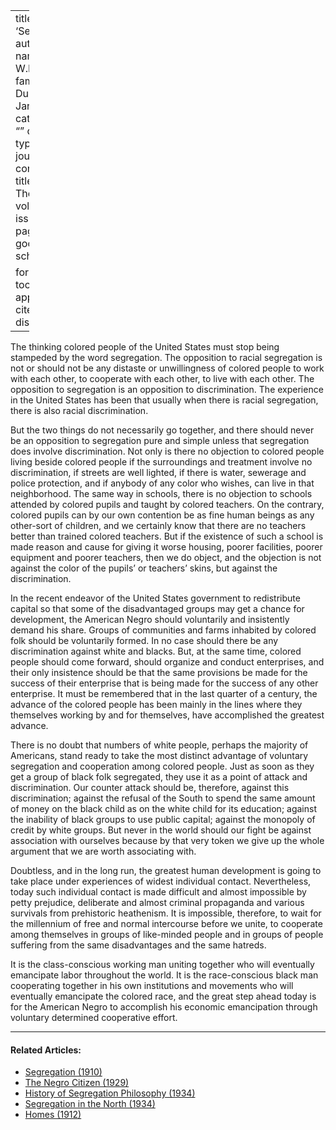 
---
title: 'Segregation'
author:
  - name:
      given: W.E.B.
      family: Du Bois
date: Jan. 1934
categories: 
  - ""
citation: 
  type: article-journal
  container-title: The Crisis
  volume: 41
  issue: 1
  page: 20
google-scholar: true

format:
  html:
    toc: false
    appendix-cite-as: display
---


The thinking colored people of the United States must stop being stampeded by the word segregation. The opposition to racial segregation is not or should not be any distaste or unwillingness of colored people to work with each other, to cooperate with each other, to live with each other. The opposition to segregation is an opposition to discrimination. The experience in the United States has been that usually when there is racial segregation, there is also racial discrimination.

But the two things do not necessarily go together, and there should never be an opposition to segregation pure and simple unless that segregation does involve discrimination. Not only is there no objection to colored people living beside colored people if the surroundings and treatment involve no discrimination, if streets are well lighted, if there is water, sewerage and police protection, and if anybody of any color who wishes, can live in that neighborhood. The same way in schools, there is no objection to schools attended by colored pupils and taught by colored teachers. On the contrary, colored pupils can by our own contention be as fine human beings as any other-sort of children, and we certainly know that there are no teachers better than trained colored teachers. But if the existence of such a school is made reason and cause for giving it worse housing, poorer facilities, poorer equipment and poorer teachers, then we do object, and the objection is not against the color of the pupils' or teachers' skins, but against the discrimination.

In the recent endeavor of the United States government to redistribute capital so that some of the disadvantaged groups may get a chance for development, the American Negro should voluntarily and insistently demand his share. Groups of communities and farms inhabited by colored folk should be voluntarily formed. In no case should there be any discrimination against white and blacks. But, at the same time, colored people should come forward, should organize and conduct enterprises, and their only insistence should be that the same provisions be made for the success of their enterprise that is being made for the success of any other enterprise. It must be remembered that in the last quarter of a century, the advance of the colored people has been mainly in the lines where they themselves working by and for themselves, have accomplished the greatest advance.

There is no doubt that numbers of white people, perhaps the majority of Americans, stand ready to take the most distinct advantage of voluntary segregation and cooperation among colored people. Just as soon as they get a group of black folk segregated, they use it as a point of attack and discrimination. Our counter attack should be, therefore, against this discrimination; against the refusal of the South to spend the same amount of money on the black child as on the white child for its education; against the inability of black groups to use public capital; against the monopoly of credit by white groups. But never in the world should our fight be against association with ourselves because by that very token we give up the whole argument that we are worth associating with.

Doubtless, and in the long run, the greatest human development is going to take place under experiences of widest individual contact. Nevertheless, today such individual contact is made difficult and almost impossible by petty prejudice, deliberate and almost criminal propaganda and various survivals from prehistoric heathenism. It is impossible, therefore, to wait for the millennium of free and normal intercourse before we unite, to cooperate among themselves in groups of like-minded people and in groups of people suffering from the same disadvantages and the same hatreds.

It is the class-conscious working man uniting together who will eventually emancipate labor throughout the world. It is the race-conscious black man cooperating together in his own institutions and movements who will eventually emancipate the colored race, and the great step ahead today is for the American Negro to accomplish his economic emancipation through voluntary determined cooperative effort.

<!-- Similar articles start here -->
<div  class="clear-wrap"></div>
<hr>
#### Related Articles:

* [Segregation (1910)](/Volumes/01/01/Segregation.html)
* [The Negro Citizen (1929)](/Volumes/36/05/negro_citizen.html)
* [History of Segregation Philosophy (1934)](/Volumes/41/03/history_of_segregation_philosophy.html)
* [Segregation in the North (1934)](/Volumes/41/04/segregation_in_the_north.html)
* [Homes (1912)](/Volumes/03/05/homes.html)

<!-- Similar articles end here -->